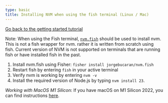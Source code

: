```yaml
---
type: basic
title: Installing NVM when using the fish terminal (Linux / Mac)
---
```


[Go back to the getting started tutorial](tutorials/getting-started)

Note: When using the Fish terminal, [`nvm.fish`](https://github.com/jorgebucaran/nvm.fish) should be used to install nvm. This is not a fish wrapper for nvm. rather it is written from scratch using fish. Current version of NVM is not supported on terminals that are running fish or have installed fish in the past.

1. Install nvm.fish using Fisher: `fisher install jorgebucaran/nvm.fish`
2. Restart fish by entering `fish` in your active terminal
3. Verify nvm is working by entering `nvm -v`
4. Install the required version of Node.js by typing `nvm install 23`.

_Working with MacOS M1 Silicon_: If you have macOS on M1 Silicon 2022, you can find instructions [here](https://benscheer.medium.com/how-to-install-nvm-and-node-on-macos-m1-silicon-in-2022-172fba82d92f).

